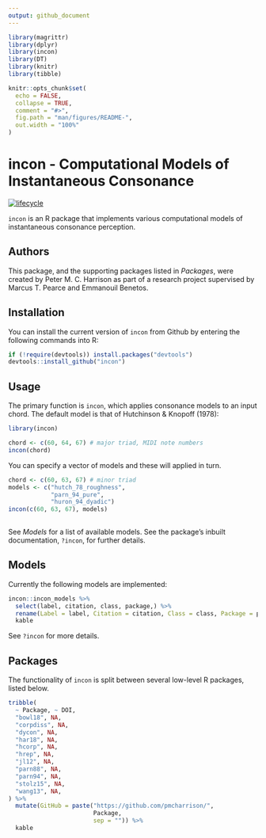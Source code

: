 ```yaml
---
output: github_document
---
```


```r
library(magrittr)
library(dplyr)
library(incon)
library(DT)
library(knitr)
library(tibble)

knitr::opts_chunk$set(
  echo = FALSE,
  collapse = TRUE,
  comment = "#>",
  fig.path = "man/figures/README-",
  out.width = "100%"
)
```

# incon - Computational Models of Instantaneous Consonance

[![lifecycle](https://img.shields.io/badge/lifecycle-maturing-blue.svg)](https://www.tidyverse.org/lifecycle/#maturing)

`incon` is an R package that implements various computational 
models of instantaneous consonance perception.

## Authors

This package, and the supporting packages listed in *Packages*,
were created by Peter M. C. Harrison as part of a research project
supervised by Marcus T. Pearce and Emmanouil Benetos.

## Installation

You can install the current version of `incon` from Github
by entering the following commands into R:

``` r
if (!require(devtools)) install.packages("devtools")
devtools::install_github("incon")
```

## Usage 

The primary function is `incon`, 
which applies consonance models to an input chord.
The default model is that of Hutchinson & Knopoff (1978):

```r
library(incon)

chord <- c(60, 64, 67) # major triad, MIDI note numbers
incon(chord)
```

You can specify a vector of models and these will applied in turn.

```r
chord <- c(60, 63, 67) # minor triad
models <- c("hutch_78_roughness", 
            "parn_94_pure",
            "huron_94_dyadic")
incon(c(60, 63, 67), models)
      
```

See *Models* for a list of available models.
See the package's inbuilt documentation, `?incon`, for further details.

## Models

Currently the following models are implemented:

```r
incon::incon_models %>% 
  select(label, citation, class, package,) %>% 
  rename(Label = label, Citation = citation, Class = class, Package = package) %>% 
  kable
```

See `?incon` for more details.

## Packages

The functionality of `incon` is split between several low-level R packages,
listed below.

```r
tribble(
  ~ Package, ~ DOI,
  "bowl18", NA,
  "corpdiss", NA,
  "dycon", NA,
  "har18", NA,
  "hcorp", NA,
  "hrep", NA,
  "jl12", NA,
  "parn88", NA,
  "parn94", NA,
  "stolz15", NA,
  "wang13", NA,
) %>% 
  mutate(GitHub = paste("https://github.com/pmcharrison/", 
                        Package,
                        sep = "")) %>% 
  kable
```
